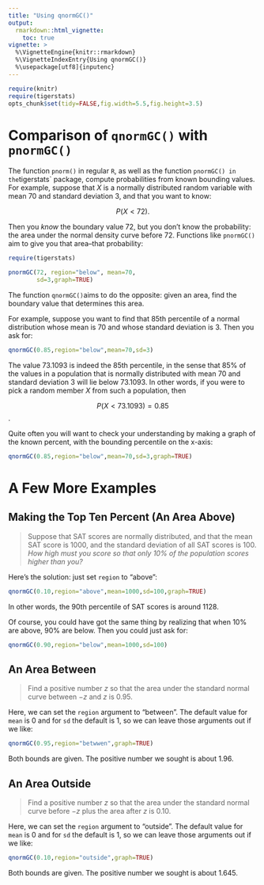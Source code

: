 ```yaml
---
title: "Using qnormGC()"
output:
  rmarkdown::html_vignette:
    toc: true
vignette: >
  %\VignetteEngine{knitr::rmarkdown}
  %\VignetteIndexEntry{Using qnormGC()}
  %\usepackage[utf8]{inputenc}
---
```


```r
require(knitr)
require(tigerstats)
opts_chunk$set(tidy=FALSE,fig.width=5.5,fig.height=3.5)
```

# Comparison of `qnormGC()` with `pnormGC()`

The function `pnorm()` in regular `R`, as well as the function `pnormGC() in the `tigerstats` package, compute probabilities from known bounding values.  For example, suppose that $X$ is a normally distributed random variable with mean 70 and standard deviation 3, and that you want to know:

$$P(X < 72).$$

Then you *know* the boundary value 72, but you don't know the probability:  the area under the normal density curve before 72.  Functions like `pnormGC()` aim to give you that area--that probability:

```r
require(tigerstats)
```

```r
pnormGC(72, region="below", mean=70,
        sd=3,graph=TRUE)
```

The function `qnormGC()`aims to do the opposite:  given an area, find the boundary value that determines this area.

For example, suppose you want to find that 85th percentile of a normal distribution whose mean is 70 and whose standard deviation is 3.  Then you ask for:

```r
qnormGC(0.85,region="below",mean=70,sd=3)
```

The value 73.1093 is indeed the 85th percentile, in the sense that 85% of the values in a population that is normally distributed with mean 70 and standard deviation 3 will lie below 73.1093.  In other words, if you were to pick a random member $X$ from such a population, then

$$P(X < 73.1093) = 0.85$$.

Quite often you will want to check your understanding by making a graph of the known percent, with the bounding percentile on the x-axis:

```r
qnormGC(0.85,region="below",mean=70,sd=3,graph=TRUE)
```

# A Few More Examples

## Making the Top Ten Percent (An Area Above)

  >Suppose that SAT scores are normally distributed, and that the mean SAT score is 1000, and the standard deviation of all SAT scores is 100.  *How high must you score so that only 10% of the population scores higher than you?*

Here's the solution:  just set `region` to "above":

```r
qnormGC(0.10,region="above",mean=1000,sd=100,graph=TRUE)
```

In other words, the 90th percentile of SAT scores is around 1128.

Of course, you could have got the same thing by realizing that when 10% are above, 90% are below.  Then you could just ask for:

```r
qnormGC(0.90,region="below",mean=1000,sd=100)
```


## An Area Between

  >Find a positive number $z$ so that the area under the standard normal curve between $-z$ and $z$ is 0.95.
  
Here, we can set the `region` argument to "between".  The default value for `mean` is 0 and for `sd` the default is 1, so we can leave those arguments out if we like:

```r
qnormGC(0.95,region="betwwen",graph=TRUE)
```

Both bounds are given.  The positive number we sought is about 1.96.

## An Area Outside

  >Find a positive number $z$ so that the area under the standard normal curve before $-z$ plus the area  after $z$ is 0.10.
  
Here, we can set the `region` argument to "outside".  The default value for `mean` is 0 and for `sd` the default is 1, so we can leave those arguments out if we like:

```r
qnormGC(0.10,region="outside",graph=TRUE)
```

Both bounds are given.  The positive number we sought is about 1.645.

